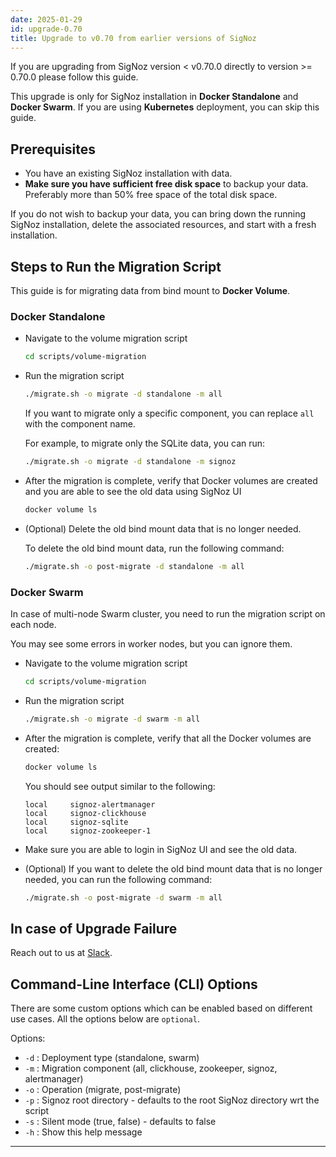 ```yaml
---
date: 2025-01-29
id: upgrade-0.70
title: Upgrade to v0.70 from earlier versions of SigNoz
---
```


If you are upgrading from SigNoz version < v0.70.0 directly to version >= 0.70.0 please follow this guide.

This upgrade is only for SigNoz installation in **Docker Standalone** and **Docker Swarm**.
If you are using **Kubernetes** deployment, you can skip this guide.

## Prerequisites

- You have an existing SigNoz installation with data.
- **Make sure you have sufficient free disk space** to backup your data.
  Preferably more than 50% free space of the total disk space.

If you do not wish to backup your data, you can bring down the running SigNoz installation,
delete the associated resources, and start with a fresh installation.

## Steps to Run the Migration Script

This guide is for migrating data from bind mount to **Docker Volume**.

### Docker Standalone

- Navigate to the volume migration script

  ```bash
  cd scripts/volume-migration
  ```

- Run the migration script

  ```bash
  ./migrate.sh -o migrate -d standalone -m all
  ```

  If you want to migrate only a specific component, you can replace `all`
  with the component name.
  
  For example, to migrate only the SQLite data, you can run:

  ```bash
  ./migrate.sh -o migrate -d standalone -m signoz
  ```

- After the migration is complete, verify that Docker volumes are created and
  you are able to see the old data using SigNoz UI

  ```bash
  docker volume ls
  ```

- (Optional) Delete the old bind mount data that is no longer needed.

  To delete the old bind mount data, run the following command:

  ```bash
  ./migrate.sh -o post-migrate -d standalone -m all
  ```

### Docker Swarm

In case of multi-node Swarm cluster, you need to run the migration script on each node.

You may see some errors in worker nodes, but you can ignore them.

- Navigate to the volume migration script

  ```bash
  cd scripts/volume-migration
  ```

- Run the migration script

  ```bash
  ./migrate.sh -o migrate -d swarm -m all
  ```

- After the migration is complete, verify that all the Docker volumes are created:

  ```bash
  docker volume ls
  ```

  You should see output similar to the following:

  ```
  local     signoz-alertmanager
  local     signoz-clickhouse
  local     signoz-sqlite
  local     signoz-zookeeper-1
  ```

- Make sure you are able to login in SigNoz UI and see the old data.

- (Optional) If you want to delete the old bind mount data that is no longer needed, you can run the following command:

  ```bash
  ./migrate.sh -o post-migrate -d swarm -m all
  ```

## In case of Upgrade Failure

Reach out to us at [Slack][4].

## Command-Line Interface (CLI) Options

There are some custom options which can be enabled based on different use cases.
All the options below are `optional`.

Options:

- `-d` : Deployment type (standalone, swarm)
- `-m` : Migration component (all, clickhouse, zookeeper, signoz, alertmanager)
- `-o` : Operation (migrate, post-migrate)
- `-p` : Signoz root directory - defaults to the root SigNoz directory wrt the script
- `-s` : Silent mode (true, false) - defaults to false
- `-h` : Show this help message

---

[1]: https://signoz.io/docs/operate/docker-standalone/#upgrade
[2]: https://signoz.io/docs/operate/docker-swarm/#upgrade
[3]: https://signoz.io/docs/operate/kubernetes/#upgrade
[4]: https://signoz.io/slack
